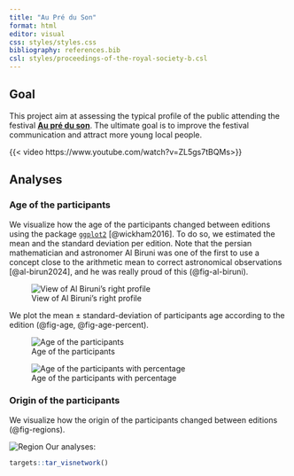 ```yaml
---
title: "Au Pré du Son"
format: html
editor: visual
css: styles/styles.css
bibliography: references.bib
csl: styles/proceedings-of-the-royal-society-b.csl
---
```


## Goal

This project aim at assessing the typical profile of the public attending the festival [**Au pré du son**](https://www.festival-aupreduson.fr/). The ultimate goal is to improve the festival communication and attract more young local people.

{{< video https://www.youtube.com/watch?v=ZL5gs7tBQMs>}}

## Analyses

### Age of the participants

We visualize how the age of the participants changed between editions using the package [`ggplot2`](https://ggplot2.tidyverse.org/) [@wickham2016]. To do so, we estimated the mean and the standard deviation per edition. Note that the persian mathematician and astronomer Al Biruni was one of the first to use a concept close to the arithmetic mean to correct astronomical observations [@al-birun2024], and he was really proud of this (@fig-al-biruni).

![View of Al Biruni's right profile](https://upload.wikimedia.org/wikipedia/commons/4/42/Al_biruni_28-02-2010.jpg){#fig-al-biruni fig-width="45%" fig-align="center"}

We plot the mean ± standard-deviation of participants age according to the edition (@fig-age, @fig-age-percent).

![Age of the participants](outputs/mean_age_per_edition.png){#fig-age fig-width="45%"}

![Age of the participants with percentage](outputs/percent_ageclass.png){#fig-age-percent fig-width="45%"}

### Origin of the participants

We visualize how the origin of the participants changed between editions (@fig-regions).

![Region](outputs/percent_region.png){#fig-region fig-width="45%"} Our analyses:

```r
targets::tar_visnetwork()

```
